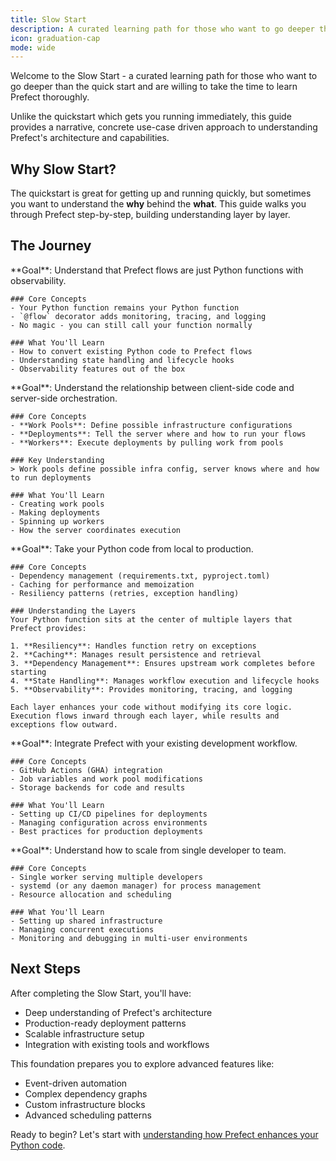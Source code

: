 ```yaml
---
title: Slow Start
description: A curated learning path for those who want to go deeper than the quick start
icon: graduation-cap
mode: wide
---
```


Welcome to the Slow Start - a curated learning path for those who want to go deeper than the quick start and are willing to take the time to learn Prefect thoroughly.

Unlike the quickstart which gets you running immediately, this guide provides a narrative, concrete use-case driven approach to understanding Prefect's architecture and capabilities.

## Why Slow Start?

The quickstart is great for getting up and running quickly, but sometimes you want to understand the **why** behind the **what**. This guide walks you through Prefect step-by-step, building understanding layer by layer.

## The Journey

<Steps>
  <Step title="Look! It's Just Normal Python">
    **Goal**: Understand that Prefect flows are just Python functions with observability.
    
    ### Core Concepts
    - Your Python function remains your Python function
    - `@flow` decorator adds monitoring, tracing, and logging
    - No magic - you can still call your function normally
    
    ### What You'll Learn
    - How to convert existing Python code to Prefect flows
    - Understanding state handling and lifecycle hooks
    - Observability features out of the box
  </Step>
  
  <Step title="Prefect Architecture">
    **Goal**: Understand the relationship between client-side code and server-side orchestration.
    
    ### Core Concepts
    - **Work Pools**: Define possible infrastructure configurations
    - **Deployments**: Tell the server where and how to run your flows
    - **Workers**: Execute deployments by pulling work from pools
    
    ### Key Understanding
    > Work pools define possible infra config, server knows where and how to run deployments
    
    ### What You'll Learn
    - Creating work pools
    - Making deployments
    - Spinning up workers
    - How the server coordinates execution
  </Step>
  
  <Step title="Deploy the Normal Python">
    **Goal**: Take your Python code from local to production.
    
    ### Core Concepts
    - Dependency management (requirements.txt, pyproject.toml)
    - Caching for performance and memoization
    - Resiliency patterns (retries, exception handling)
    
    ### Understanding the Layers
    Your Python function sits at the center of multiple layers that Prefect provides:
    
    1. **Resiliency**: Handles function retry on exceptions
    2. **Caching**: Manages result persistence and retrieval
    3. **Dependency Management**: Ensures upstream work completes before starting
    4. **State Handling**: Manages workflow execution and lifecycle hooks
    5. **Observability**: Provides monitoring, tracing, and logging
    
    Each layer enhances your code without modifying its core logic. Execution flows inward through each layer, while results and exceptions flow outward.
  </Step>
  
  <Step title="Storage / CI/CD">
    **Goal**: Integrate Prefect with your existing development workflow.
    
    ### Core Concepts
    - GitHub Actions (GHA) integration
    - Job variables and work pool modifications
    - Storage backends for code and results
    
    ### What You'll Learn
    - Setting up CI/CD pipelines for deployments
    - Managing configuration across environments
    - Best practices for production deployments
  </Step>
  
  <Step title="Scaling: N Developers, 1 Docker Worker on VM">
    **Goal**: Understand how to scale from single developer to team.
    
    ### Core Concepts
    - Single worker serving multiple developers
    - systemd (or any daemon manager) for process management
    - Resource allocation and scheduling
    
    ### What You'll Learn
    - Setting up shared infrastructure
    - Managing concurrent executions
    - Monitoring and debugging in multi-user environments
  </Step>
</Steps>

## Next Steps

After completing the Slow Start, you'll have:
- Deep understanding of Prefect's architecture
- Production-ready deployment patterns
- Scalable infrastructure setup
- Integration with existing tools and workflows

This foundation prepares you to explore advanced features like:
- Event-driven automation
- Complex dependency graphs
- Custom infrastructure blocks
- Advanced scheduling patterns

Ready to begin? Let's start with [understanding how Prefect enhances your Python code](#look-its-just-normal-python).